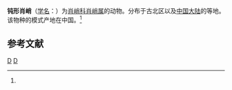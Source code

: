 {{Speciesbox
| taxon = Tetragnatha obtusa
| binomial_authority = (C.L.Koch, 1837)<ref name='id13432'>{{cite web| url =http://www.bioinfo.cn/db05/BjdwSpecies.php?action=view&id=13432| title =钝形肖峭| work =《中国动物物种编目数据库》| publisher =中国科学院微生物研究所| author =中国科学院动物研究所| accessdate =2009-04-28| deadurl =yes| archiveurl =https://web.archive.org/web/20160305001426/http://www.bioinfo.cn/db05/BjdwSpecies.php?action=view&id=13432| archivedate =2016-03-05}}</ref>
}}

'''钝形肖峭'''（[[学名|学名]]：{{lang|la|''Tetragnatha obtusa''}}）为[[肖峭科|肖峭科]][[肖峭属|肖峭属]]的动物。分布于古北区以及[[中国大陆|中国大陆]]的等地。该物种的模式产地在中国。<ref name='id13432'/>

== 参考文献 ==
{{reflist}}

{{taxonbar}}
[[Category:_1837年描述的动物|D]]
[[Category:肖峭属|D]]